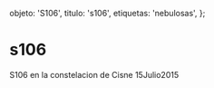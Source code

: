 
  objeto: 'S106',
  titulo: 's106',
  etiquetas: 'nebulosas',
};

# s106

<Imagen
  src="registro/s106_20150715_2_s106.jpg"
  fecha="20150715"
/>

S106 en la constelacion de Cisne 15Julio2015

<Imagen
  src="registro/s106_20150715_1_comparativa.jpg"
  fecha="20150715"
/>